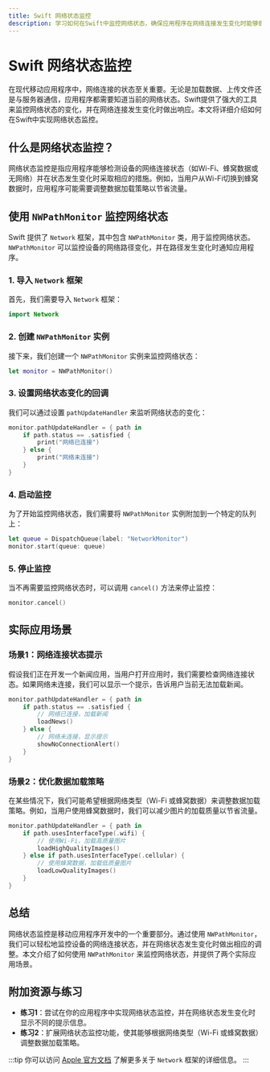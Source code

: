 ```yaml
---
title: Swift 网络状态监控
description: 学习如何在Swift中监控网络状态，确保应用程序在网络连接发生变化时能够做出响应。本文适合初学者，包含代码示例和实际应用场景。
---
```


# Swift 网络状态监控

在现代移动应用程序中，网络连接的状态至关重要。无论是加载数据、上传文件还是与服务器通信，应用程序都需要知道当前的网络状态。Swift提供了强大的工具来监控网络状态的变化，并在网络连接发生变化时做出响应。本文将详细介绍如何在Swift中实现网络状态监控。

## 什么是网络状态监控？

网络状态监控是指应用程序能够检测设备的网络连接状态（如Wi-Fi、蜂窝数据或无网络）并在状态发生变化时采取相应的措施。例如，当用户从Wi-Fi切换到蜂窝数据时，应用程序可能需要调整数据加载策略以节省流量。

## 使用 `NWPathMonitor` 监控网络状态

Swift 提供了 `Network` 框架，其中包含 `NWPathMonitor` 类，用于监控网络状态。`NWPathMonitor` 可以监控设备的网络路径变化，并在路径发生变化时通知应用程序。

### 1. 导入 `Network` 框架

首先，我们需要导入 `Network` 框架：

```swift
import Network
```

### 2. 创建 `NWPathMonitor` 实例

接下来，我们创建一个 `NWPathMonitor` 实例来监控网络状态：

```swift
let monitor = NWPathMonitor()
```

### 3. 设置网络状态变化的回调

我们可以通过设置 `pathUpdateHandler` 来监听网络状态的变化：

```swift
monitor.pathUpdateHandler = { path in
    if path.status == .satisfied {
        print("网络已连接")
    } else {
        print("网络未连接")
    }
}
```

### 4. 启动监控

为了开始监控网络状态，我们需要将 `NWPathMonitor` 实例附加到一个特定的队列上：

```swift
let queue = DispatchQueue(label: "NetworkMonitor")
monitor.start(queue: queue)
```

### 5. 停止监控

当不再需要监控网络状态时，可以调用 `cancel()` 方法来停止监控：

```swift
monitor.cancel()
```

## 实际应用场景

### 场景1：网络连接状态提示

假设我们正在开发一个新闻应用，当用户打开应用时，我们需要检查网络连接状态。如果网络未连接，我们可以显示一个提示，告诉用户当前无法加载新闻。

```swift
monitor.pathUpdateHandler = { path in
    if path.status == .satisfied {
        // 网络已连接，加载新闻
        loadNews()
    } else {
        // 网络未连接，显示提示
        showNoConnectionAlert()
    }
}
```

### 场景2：优化数据加载策略

在某些情况下，我们可能希望根据网络类型（Wi-Fi 或蜂窝数据）来调整数据加载策略。例如，当用户使用蜂窝数据时，我们可以减少图片的加载质量以节省流量。

```swift
monitor.pathUpdateHandler = { path in
    if path.usesInterfaceType(.wifi) {
        // 使用Wi-Fi，加载高质量图片
        loadHighQualityImages()
    } else if path.usesInterfaceType(.cellular) {
        // 使用蜂窝数据，加载低质量图片
        loadLowQualityImages()
    }
}
```

## 总结

网络状态监控是移动应用程序开发中的一个重要部分。通过使用 `NWPathMonitor`，我们可以轻松地监控设备的网络连接状态，并在网络状态发生变化时做出相应的调整。本文介绍了如何使用 `NWPathMonitor` 来监控网络状态，并提供了两个实际应用场景。

## 附加资源与练习

- **练习1**：尝试在你的应用程序中实现网络状态监控，并在网络状态发生变化时显示不同的提示信息。
- **练习2**：扩展网络状态监控功能，使其能够根据网络类型（Wi-Fi 或蜂窝数据）调整数据加载策略。

:::tip
你可以访问 [Apple 官方文档](https://developer.apple.com/documentation/network) 了解更多关于 `Network` 框架的详细信息。
:::